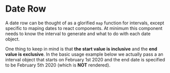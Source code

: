 
# Date Row 

A date row can be thought of as a glorified `map` function for intervals, except 
specific to maping dates to react components. At minimum this component needs to know
the interval to generate and what to do with each date object. 

One thing to keep in mind is that **the start value is inclusive** and the **end value is exclusive**. 
In the basic usage example below we actually pass a an interval object that starts on February 1st 2020 
and the end date is specified to be February 5th 2020 (which is **NOT** rendered). 

<Preview>
  <Story id="components-date-row--basic-usage" />
</Preview>

<Props />
